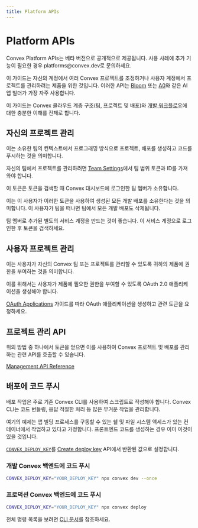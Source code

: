 ```yaml
---
title: Platform APIs
---
```


# Platform APIs

<Admonition type="info">
  Convex Platform APIs는 베타 버전으로 공개적으로 제공됩니다.
  사용 사례에 추가 기능이 필요한 경우 platforms@convex.dev로 문의하세요.
</Admonition>

이 가이드는 자신의 계정에서 여러 Convex 프로젝트를 조정하거나
사용자 계정에서 프로젝트를 관리하려는 제품을 위한 것입니다.
이러한 API는 [Bloom](https://bloom.diy/) 또는 [A0](https://a0.dev/)와 같은
AI 앱 빌더가 가장 자주 사용합니다.

이 가이드는 Convex 클라우드 계층 구조(팀, 프로젝트 및 배포)와
[개발 워크플로우](/understanding/workflow)에 대한 충분한 이해를 전제로 합니다.

## 자신의 프로젝트 관리

이는 소유한 팀의 컨텍스트에서 프로그래밍 방식으로 프로젝트, 배포를 생성하고
코드를 푸시하는 것을 의미합니다.

자신의 팀에서 프로젝트를 관리하려면
[Team Settings](https://dashboard.convex.dev/team/settings/access-tokens)에서
팀 범위 토큰과 ID를 가져와야 합니다.

<Admonition type="caution">
  이 토큰은 토큰을 검색할 때 Convex 대시보드에 로그인한 팀 멤버가 소유합니다.

이는 이 사용자가 이러한 토큰을 사용하여 생성된 모든 개발 배포를 소유한다는 것을 의미합니다.
이 사용자가 팀을 떠나면 팀에서 모든 개발 배포도 삭제됩니다.

팀 멤버로 추가된 별도의 서비스 계정을 만드는 것이 좋습니다.
이 서비스 계정으로 로그인한 후 토큰을 검색하세요.

</Admonition>

## 사용자 프로젝트 관리

이는 사용자가 자신의 Convex 팀 또는 프로젝트를 관리할 수 있도록
귀하의 제품에 권한을 부여하는 것을 의미합니다.

이를 위해서는 사용자가 제품에 필요한 권한을 부여할 수 있도록
OAuth 2.0 애플리케이션을 생성해야 합니다.

[OAuth Applications](/platform-apis/oauth-applications) 가이드를 따라
OAuth 애플리케이션을 생성하고 관련 토큰을 요청하세요.

## 프로젝트 관리 API

위의 방법 중 하나에서 토큰을 얻으면 이를 사용하여
Convex 프로젝트 및 배포를 관리하는 관련 API를 호출할 수 있습니다.

[Management API Reference](/management-api)

## 배포에 코드 푸시

배포 작업은 주로 기존 Convex CLI를 사용하여 스크립트로 작성해야 합니다.
Convex CLI는 코드 번들링, 응답 적절한 처리 등 많은 무거운 작업을 관리합니다.

여기의 예제는 앱 빌딩 프로세스를 구동할 수 있는 쉘 및 파일 시스템 액세스가 있는
컨테이너에서 작업하고 있다고 가정합니다. 프론트엔드 코드를 생성하는 경우
이미 이것이 있을 것입니다.

[`CONVEX_DEPLOY_KEY`](/docs/cli/deploy-key-types.mdx)를
[Create deploy key](/management-api/create-deploy-key) API에서 반환된 값으로 설정합니다.

### 개발 Convex 백엔드에 코드 푸시

```bash
CONVEX_DEPLOY_KEY="YOUR_DEPLOY_KEY" npx convex dev --once
```

### 프로덕션 Convex 백엔드에 코드 푸시

```bash
CONVEX_DEPLOY_KEY="YOUR_DEPLOY_KEY" npx convex deploy
```

전체 명령 목록을 보려면 [CLI 문서](/cli)를 참조하세요.
